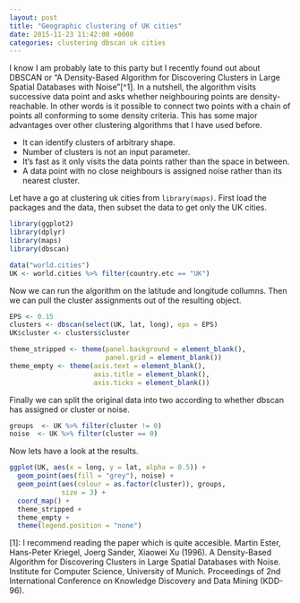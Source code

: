 ```yaml
---
layout: post
title: "Geographic clustering of UK cities"
date: 2015-11-23 11:42:00 +0000
categories: clustering dbscan uk cities 
---
```


I know I am probably late to this party but I recently found out about DBSCAN or "A 
Density-Based Algorithm for Discovering Clusters in Large Spatial Databases with Noise"[^1]. In a nutshell, the algorithm visits successive data point and asks whether neighbouring points are density-reachable. In other words is it possible to connect two points with a chain of points all conforming to some density criteria. This has some major advantages over other clustering algorithms that I have used before.

* It can identify clusters of arbitrary shape.
* Number of clusters is not an input parameter.
* It's fast as it only visits the data points rather than the space in between.
* A data point with no close neighbours is assigned noise rather than its nearest cluster.

Let have a go at clustering uk cities from `library(maps)`. First load the packages and the data, then subset the data to get only the UK cities.

```r
library(ggplot2)
library(dplyr)
library(maps)
library(dbscan)

data("world.cities")
UK <- world.cities %>% filter(country.etc == "UK")
```

Now we can run the algorithm on the latitude and longitude collumns. Then we can pull the cluster assignments out of the resulting object.

```r
EPS <- 0.15
clusters <- dbscan(select(UK, lat, long), eps = EPS)
UK$cluster <- clusters$cluster
```

```r
theme_stripped <- theme(panel.background = element_blank(),
                        panel.grid = element_blank())
theme_empty <- theme(axis.text = element_blank(),
                     axis.title = element_blank(),
                     axis.ticks = element_blank())
```

Finally we can split the original data into two according to whether dbscan has assigned or cluster or noise.

```r
groups  <- UK %>% filter(cluster != 0)
noise  <- UK %>% filter(cluster == 0)
```

Now lets have a look at the results.

```r
ggplot(UK, aes(x = long, y = lat, alpha = 0.5)) + 
  geom_point(aes(fill = "grey"), noise) +
  geom_point(aes(colour = as.factor(cluster)), groups,
             size = 3) +
  coord_map() +
  theme_stripped +
  theme_empty +
  theme(legend.position = "none")
```

[1]: I recommend reading the paper which is quite accesible. Martin Ester, Hans-Peter Kriegel, Joerg Sander, Xiaowei Xu (1996). A Density-Based Algorithm for Discovering Clusters in Large Spatial Databases with Noise. Institute for Computer Science, University of Munich. Proceedings of 2nd International Conference on Knowledge Discovery and Data Mining (KDD-96).